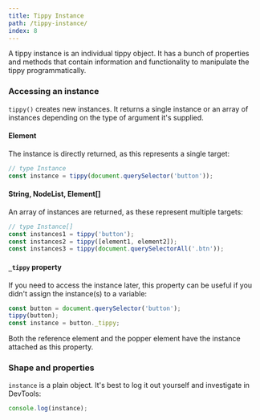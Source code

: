 ```yaml
---
title: Tippy Instance
path: /tippy-instance/
index: 8
---
```


A tippy instance is an individual tippy object. It has a bunch of properties and
methods that contain information and functionality to manipulate the tippy
programmatically.

### Accessing an instance

`tippy()` creates new instances. It returns a single instance or an array of
instances depending on the type of argument it's supplied.

#### Element

The instance is directly returned, as this represents a single target:

```js
// type Instance
const instance = tippy(document.querySelector('button'));
```

#### String, NodeList, Element[]

An array of instances are returned, as these represent multiple targets:

```js
// type Instance[]
const instances1 = tippy('button');
const instances2 = tippy([element1, element2]);
const instances3 = tippy(document.querySelectorAll('.btn'));
```

#### `_tippy` property

If you need to access the instance later, this property can be useful if you
didn't assign the instance(s) to a variable:

```js
const button = document.querySelector('button');
tippy(button);
const instance = button._tippy;
```

Both the reference element and the popper element have the instance attached as
this property.

### Shape and properties

`instance` is a plain object. It's best to log it out yourself and investigate
in DevTools:

```js
console.log(instance);
```
